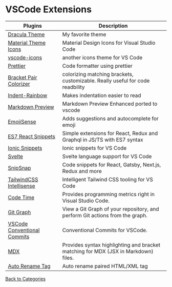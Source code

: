 # VSCode Extensions

| Plugins                                                                                                               | Description                                                                        |
| --------------------------------------------------------------------------------------------------------------------- | ---------------------------------------------------------------------------------- |
| [Dracula Theme](https://marketplace.visualstudio.com/items?itemName=dracula-theme.theme-dracula)                      | My favorite theme                                                                  |
| [Material Theme Icons](https://marketplace.visualstudio.com/items?itemName=PKief.material-icon-theme)                 | Material Design Icons for Visual Studio Code                                       |
| [vscode-icons](https://marketplace.visualstudio.com/items?itemName=vscode-icons-team.vscode-icons)                    | another icons theme for VS Code                                                    |
| [Prettier](https://marketplace.visualstudio.com/items?itemName=esbenp.prettier-vscode)                                | Code formatter using prettier                                                      |
| [Bracket Pair Colorizer](https://marketplace.visualstudio.com/items?itemName=CoenraadS.bracket-pair-colorizer)        | colorizing matching brackets, customizable. Really useful for code readbility      |
| [Indent-Rainbow](https://marketplace.visualstudio.com/items?itemName=oderwat.indent-rainbow)                          | Makes indentation easier to read                                                   |
| [Markdown Preview](https://marketplace.visualstudio.com/items?itemName=shd101wyy.markdown-preview-enhanced)           | Markdown Preview Enhanced ported to vscode                                         |
| [EmojiSense](https://marketplace.visualstudio.com/items?itemName=bierner.emojisense)                                  | Adds suggestions and autocomplete for emoji                                        |
| [ES7 React Snippets](https://marketplace.visualstudio.com/items?itemName=dsznajder.es7-react-js-snippets)             | Simple extensions for React, Redux and Graphql in JS/TS with ES7 syntax            |
| [Ionic Snippets](https://marketplace.visualstudio.com/items?itemName=fivethree.vscode-ionic-snippets)                 | Ionic snippets for VS Code                                                         |
| [Svelte](https://marketplace.visualstudio.com/items?itemName=svelte.svelte-vscode)                                    | Svelte language support for VS Code                                                |
| [SnipSnap](https://marketplace.visualstudio.com/items?itemName=snipsnapdev.snipsnap-vscode)                           | Code snippets for React, Gatsby, Next.js, Redux and more                           |
| [TailwindCSS Intellisense](https://marketplace.visualstudio.com/items?itemName=bradlc.vscode-tailwindcss)             | Intelligent Tailwind CSS tooling for VS Code                                       |
| [Code Time](https://marketplace.visualstudio.com/items?itemName=softwaredotcom.swdc-vscode)                           | Provides programming metrics right in Visual Studio Code.                          |
| [Git Graph](https://marketplace.visualstudio.com/items?itemName=mhutchie.git-graph)                                   | View a Git Graph of your repository, and perform Git actions from the graph.       |
| [VSCode Conventional Commits](https://marketplace.visualstudio.com/items?itemName=vivaxy.vscode-conventional-commits) | Conventional Commits for VSCode.                                                   |
| [MDX](https://marketplace.visualstudio.com/items?itemName=silvenon.mdx)                                               | Provides syntax highlighting and bracket matching for MDX (JSX in Markdown) files. |
| [Auto Rename Tag](https://marketplace.visualstudio.com/items?itemName=formulahendry.auto-rename-tag)                  | Auto rename paired HTML/XML tag                                                    |

[Back to Categories](/memory)
